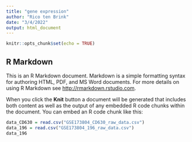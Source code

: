 ```yaml
---
title: "gene expression"
author: "Rico ten Brink"
date: "3/4/2022"
output: html_document
---
```


```r
knitr::opts_chunk$set(echo = TRUE)
```

## R Markdown

This is an R Markdown document. Markdown is a simple formatting syntax for authoring HTML, PDF, and MS Word documents. For more details on using R Markdown see <http://rmarkdown.rstudio.com>.

When you click the **Knit** button a document will be generated that includes both content as well as the output of any embedded R code chunks within the document. You can embed an R code chunk like this:

```r
data_CD630 = read.csv("GSE173804_CD630_raw_data.csv")
data_196 = read.csv("GSE173804_196_raw_data.csv")
data_196
```


